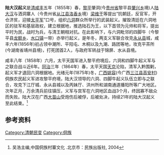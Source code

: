 '''陆大汉起义'''是[[清朝|清]][[咸丰|咸丰]]五年（1855年）春，[[黎平|黎平]]肇洞(今[[贵州省|贵州省]]黎平县[[肇兴乡|肇兴乡]]境)人[[陆大汉|陆大汉]]与洒洞寨人（今贵州省[[从江县|从江县]][[洛香乡|洛香乡]]境）[[梁维干|梁维干]]等提出“抗朝廷，反官军，开仓济贫，迎接[[太平军|太平军]]”口号，组织[[六洞|六洞]]群众所举行的武装起义。摧毁清廷在六洞地区的驻军和基层政权，建立根据地，推选陆石为王，以下首领为元帅和将军，提出平时为民，战时为兵，与清王朝相对抗。在此影响下，与六洞毗邻的四脚牛（今黎平县[[龙额乡|龙额乡]]、[[水口镇|水口镇]]一带）亦举行起义，是年冬，两支义军联合攻克[[永从县|永从县]]城，咸丰六年(1856年)初占领中潮所、平阳屯、木桐以及九潮、路团等地，攻克平茶所(今湖南省靖州县境)，打死团首2人，与政府军转战于锦屏、水从县境。

咸丰八年（1858年）六月，太平天国军进入黎平府境后，六洞和四脚牛起义军与之联合战斗近6年。[[同治|同治]]三年（1864年）春，太平天国[[天京|天京]]沦陷，清军入黔围剿，起义军才退回六洞根据地。光绪元年(1875年)冬，[[广西|广西]][[姚容|姚容]](今广西[[三江县|三江县]][[高安村|高安村]])侗族农民起义军进攻黎平府境，陆大汉领导的六洞、四脚牛起义队伍立即与之联合，攻克下江厅城、永从县城以及丙妹厅、洪州所和湖南通道播阳所等广大地区。次年正月，万余清兵前往镇压，义军与宫军在六洞地区血战3个月，终因寡不敌众而失败。陆大汉在广西[[大苗山|大苗山]]受炮伤后被俘，后被处决，持续21年的陆大汉起义至此结束。<ref>吴浩主编,中国侗族村寨文化
.北京市：民族出版社, 2004</ref>

==参考资料==
{{reflist}}

[[Category:清朝民变|Category:清朝民变]]
[[Category:侗族|Category:侗族]]